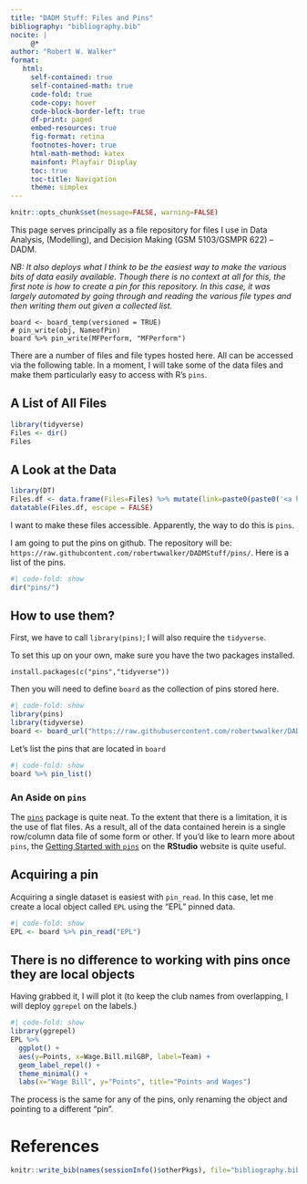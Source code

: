 ```yaml
---
title: "DADM Stuff: Files and Pins"
bibliography: "bibliography.bib"
nocite: |
     @*
author: "Robert W. Walker"
format: 
   html:
     self-contained: true
     self-contained-math: true
     code-fold: true
     code-copy: hover
     code-block-border-left: true
     df-print: paged
     embed-resources: true
     fig-format: retina
     footnotes-hover: true
     html-math-method: katex
     mainfont: Playfair Display
     toc: true
     toc-title: Navigation
     theme: simplex
---
```


```r
knitr::opts_chunk$set(message=FALSE, warning=FALSE)
```

This page serves principally as a file repository for files I use in Data Analysis, (Modelling), and Decision Making (GSM 5103/GSMPR 622) -- DADM.  

*NB: It also deploys what I think to be the easiest way to make the various bits of data easily available.  Though there is no context at all for this, the first note is how to create a pin for this repository.  In this case, it was largely automated by going through and reading the various file types and then writing them out given a collected list.*

```
board <- board_temp(versioned = TRUE)
# pin_write(obj, NameofPin)
board %>% pin_write(MFPerform, "MFPerform")
```

There are a number of files and file types hosted here.  All can be accessed via the following table.  In a moment, I will take some of the data files and make them particularly easy to access with R's `pins`.

## A List of All Files

```r
library(tidyverse)
Files <- dir()
Files
```


## A Look at the Data

```r
library(DT)
Files.df <- data.frame(Files=Files) %>% mutate(link=paste0(paste0('<a href=',paste0("\"https://github.com/robertwwalker/DADMStuff/raw/master/",Files,"\"", sep=""),' > ', sep=""),Files,'</a>',sep=""))
datatable(Files.df, escape = FALSE)
```

I want to make these files accessible.  Apparently, the way to do this is `pins`.

I am going to put the pins on github.  The repository will be: `https://raw.githubcontent.com/robertwwalker/DADMStuff/pins/`.  Here is a list of the pins.

```r
#| code-fold: show
dir("pins/")
```

## How to use them?

First, we have to call `library(pins)`; I will also require the `tidyverse`.

To set this up on your own, make sure you have the two packages installed.

```
install.packages(c("pins","tidyverse"))
```

Then you will need to define `board` as the collection of pins stored here.

```r
#| code-fold: show
library(pins)
library(tidyverse)
board <- board_url("https://raw.githubusercontent.com/robertwwalker/DADMStuff/master/pins/")
```

Let's list the pins that are located in `board`

```r
#| code-fold: show
board %>% pin_list()
```

### An Aside on `pins`

The [`pins`](https://pins.rstudio.com/) package is quite neat.  To the extent that there is a limitation, it is the use of flat files.  As a result, all of the data contained herein is a single row/column data file of some form or other.  If you'd like to learn more about `pins`, the [Getting Started with `pins`](https://pins.rstudio.com/articles/pins.html) on the **RStudio** website is quite useful.

## Acquiring a pin

Acquiring a single dataset is easiest with `pin_read`.  In this case, let me create a local object called `EPL` using the "EPL" pinned data.  

```r
#| code-fold: show
EPL <- board %>% pin_read("EPL") 
```

## There is no difference to working with pins once they are local objects

Having grabbed it, I will plot it (to keep the club names from overlapping, I will deploy `ggrepel` on the labels.)

```r
#| code-fold: show
library(ggrepel)
EPL %>% 
  ggplot() + 
  aes(y=Points, x=Wage.Bill.milGBP, label=Team) + 
  geom_label_repel() + 
  theme_minimal() +
  labs(x="Wage Bill", y="Points", title="Points and Wages")
```

The process is the same for any of the pins, only renaming the object and pointing to a different "pin".


# References

```r
knitr::write_bib(names(sessionInfo()$otherPkgs), file="bibliography.bib")
```

